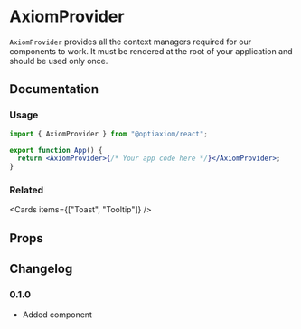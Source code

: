 
# AxiomProvider

`AxiomProvider` provides all the context managers required for our components to work. It must be rendered at the root of your application and should be used only once.

## Documentation

### Usage

```jsx
import { AxiomProvider } from "@optiaxiom/react";

export function App() {
  return <AxiomProvider>{/* Your app code here */}</AxiomProvider>;
}
```

### Related

<Cards items={["Toast", "Tooltip"]} />

## Props

<PropsTable component={AxiomProvider} base={false} />

## Changelog

### 0.1.0

- Added component
